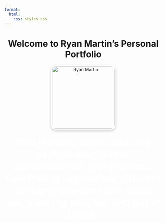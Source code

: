 ```yaml
---
format:
  html:
    css: styles.css
---
```


<h1 style="text-align: center;">Welcome to Ryan Martin's Personal Portfolio</h1>

<div style="text-align: center;">
  <img src="Images/IMG_0766.jpeg" alt="Ryan Martin" style="width: 200px; border-radius: 15px; box-shadow: 0 4px 8px rgba(0,0,0,0.2); border: 3px solid white;">
</div>

<p style="text-align: center; font-size: 2rem; font-weight: bold; color: white; margin-top: 20px;">
  This website showcases my background, school achievements, and projects. Feel free to explore the different sections to learn more about me, view my resume, and get in touch.
</p>